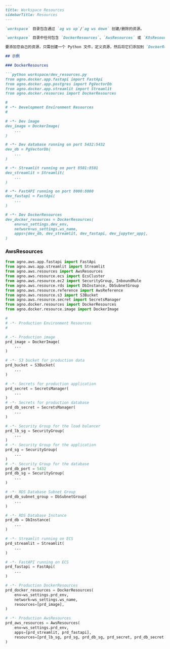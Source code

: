 ```md
---
title: Workspace Resources
sidebarTitle: Resources
---

`workspace` 目录包含通过 `ag ws up`/`ag ws down` 创建/删除的资源。

`workspace` 目录中任何包含 `DockerResources`、`AwsResources` 或 `K8sResources` 对象的 `.py` 文件都可以用来定义工作区资源。

要添加您自己的资源，只需创建一个 Python 文件，定义资源，然后将它们添加到 `DockerResources`、`AwsResources` 或 `K8sResources` 对象中。

## 示例

### DockerResources

```python workspace/dev_resources.py
from agno.docker.app.fastapi import FastApi
from agno.docker.app.postgres import PgVectorDb
from agno.docker.app.streamlit import Streamlit
from agno.docker.resources import DockerResources

#
# -*- Development Environment Resources
#

# -*- Dev image
dev_image = DockerImage(
    ...
)

# -*- Dev database running on port 5432:5432
dev_db = PgVectorDb(
    ...
)

# -*- Streamlit running on port 8501:8501
dev_streamlit = Streamlit(
    ...
)

# -*- FastAPI running on port 8000:8000
dev_fastapi = FastApi(
    ...
)

# -*- Dev DockerResources
dev_docker_resources = DockerResources(
    env=ws_settings.dev_env,
    network=ws_settings.ws_name,
    apps=[dev_db, dev_streamlit, dev_fastapi, dev_jupyter_app],
)
```

### AwsResources

```python workspace/prd_resources.py
from agno.aws.app.fastapi import FastApi
from agno.aws.app.streamlit import Streamlit
from agno.aws.resources import AwsResources
from agno.aws.resource.ecs import EcsCluster
from agno.aws.resource.ec2 import SecurityGroup, InboundRule
from agno.aws.resource.rds import DbInstance, DbSubnetGroup
from agno.aws.resource.reference import AwsReference
from agno.aws.resource.s3 import S3Bucket
from agno.aws.resource.secret import SecretsManager
from agno.docker.resources import DockerResources
from agno.docker.resource.image import DockerImage

#
# -*- Production Environment Resources
#

# -*- Production image
prd_image = DockerImage(
    ...
)

# -*- S3 bucket for production data
prd_bucket = S3Bucket(
    ...
)

# -*- Secrets for production application
prd_secret = SecretsManager(
    ...
)
# -*- Secrets for production database
prd_db_secret = SecretsManager(
    ...
)

# -*- Security Group for the load balancer
prd_lb_sg = SecurityGroup(
    ...
)
# -*- Security Group for the application
prd_sg = SecurityGroup(
    ...
)
# -*- Security Group for the database
prd_db_port = 5432
prd_db_sg = SecurityGroup(
    ...
)

# -*- RDS Database Subnet Group
prd_db_subnet_group = DbSubnetGroup(
    ...
)

# -*- RDS Database Instance
prd_db = DbInstance(
    ...
)

# -*- Streamlit running on ECS
prd_streamlit = Streamlit(
    ...
)

# -*- FastAPI running on ECS
prd_fastapi = FastApi(
    ...
)

# -*- Production DockerResources
prd_docker_resources = DockerResources(
    env=ws_settings.prd_env,
    network=ws_settings.ws_name,
    resources=[prd_image],
)

# -*- Production AwsResources
prd_aws_resources = AwsResources(
    env=ws_settings.prd_env,
    apps=[prd_streamlit, prd_fastapi],
    resources=[prd_lb_sg, prd_sg, prd_db_sg, prd_secret, prd_db_secret, prd_db_subnet_group, prd_db, prd_bucket],
)
```
```